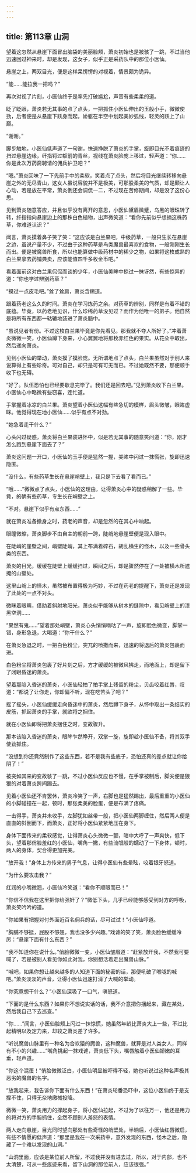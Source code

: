 ```yaml
---
---
---
```

title: 第113章 山洞
---



望着这忽然从悬崖下面冒出脑袋的美丽脸颊，萧炎初始也是被骇了一跳，不过当他迅速回过神来时，却是发现，这女子，似乎正是采药队中的那位小医仙。

悬崖之上，两双目光，便是这样呆愣愣的对视着，情景颇为诡异。

“能……能拉我一把吗？”

再次对视了片刻，小医仙终于是率先打破尴尬，声音有些柔柔的道。

眨了眨眼，萧炎若无其事的点了点头，一把抓住小医仙伸出的玉般小手，微微使劲，后者便是从悬崖下跃身而起，娇躯在半空中划起美妙弧线，轻灵的跃上了山巅。

“谢谢。”

脚步触地，小医仙低声道了一句谢，快速挣脱了萧炎的手掌，旋即目光不着痕迹的扫过悬崖边缘，纤指锊过额前的青丝，视线在萧炎脸庞上移过，轻声道：“你……你是此次万药斋聘请的佣兵护卫吧？”

“嗯。”萧炎回味了一下先前手中的柔软，笑着点了点头，然后将目光继续转移向悬崖之外的无尽青山，这女人虽说容貌并不是极美，可那股柔美的气质，却是颇让人心动，若是放在平常，萧炎倒还会调侃一二，不过现在苦修期间，却是没了这份心思。

见到萧炎随意答应，并且似乎没有离开的意思，小医仙黛眉微蹙，乌黑的眼珠转了转，纤指指向悬崖边上的那株白色植物，出声微笑道：“看你先前似乎想摘这株药草，你难道认识？”

闻言，萧炎摸着鼻子笑了笑：“这应该是白兰果吧，中级药草，一般只生长在悬崖之边，虽说产量不少，不过由于这种药草是鸟类魔兽最喜欢的食物，一般刚刚生长而出。便是被魔兽所食，所以也能算做中级药材中的稀少之物，如果将这枚成熟的白兰果拿去药铺典卖，应该能值四千多枚金币吧。”

看着面前这对白兰果侃侃而谈的少年，小医仙美眸中掠过一抹讶然，有些惊异的道：“你也学过辨别药草？”

“摸过一点皮毛吧。”耸了耸肩，萧炎含糊道。

跟着药老这么久的时间。萧炎在学习炼药之余。对药草的辨别，同样是有着不错的底蕴。毕竟，以药老地见识，什么珍稀药草没见过？而作为他唯一的弟子。他自然是将所有东西都一轱辘地装进了萧炎脑中。

“虽说见者有份。不过这枚白兰果毕竟是你先看见。那我就不夺人所好了。”冲着萧炎微微一笑，小医仙蹲下身来，小心翼翼地将那枚赤红色的果实。从花朵中取出，然后递向萧炎。

见到小医仙的举动，萧炎摸了摸脸庞。无所谓地点了点头，白兰果虽然对于别人来说算得上有些珍奇。可对自己，却只是可有可无而已。不过她既然不要，那便顺手收下也无碍。

“好了。队伍恐怕也已经要歇息完毕了。我们还是回去吧。”见到萧炎收下白兰果。小医仙心中略微有些窃喜，连忙道。

手掌握着冰凉的白兰果。萧炎望着小医仙这幅有些急切的模样，眉头微皱，眼眸虚眯。他觉得现在地小医仙……似乎有点不对劲。

“她急着走干什么？”

心头闪过疑惑，萧炎将白兰果装进怀中，似是若无其事的随意笑问道：“你，刚才怎么跑到悬崖下面去了？”

萧炎这问题一开口，小医仙的玉手便是猛然一握，美眸中闪过一抹慌张，旋即迅速隐匿。

“没什么，有些药草生长在悬崖峭壁上，我只是下去看了看而已。”

“哦……”微微点了点头，小医仙的这理由，让得萧炎心中的疑惑稍解了一些。毕竟，的确有些药草，专生长在峭壁之上。

“不对。悬崖下似乎有点东西……”

就在萧炎准备撤身之时，药老的声音，却是忽然的在其心中响起。

眼瞳微缩，萧炎脚步不由自主的朝前一跨，陡峭地悬崖壁便是现入眼中。

在陡峭的崖壁之间，峭壁陡峭，其上布满着碎石，胡乱横生的怪木，以及一些骨头类的东西。

萧炎的目光，缓缓在陡壁上缓缓扫过，瞬间之后，却是骤然停在了一处被横木所遮掩的山壁处。

这里山峭上的怪木，虽然被布置得极为巧妙，不过在药老的提醒下，萧炎还是发现了此处的一点不对头。

微眯着眼睛，借助着斜射地阳光，萧炎似乎能够从树木的缝隙中，看见峭壁上的漆黑空洞……

“果然有鬼……”望着那处峭壁，萧炎心头悄悄嘀咕了一声，旋即脸色微变，脚掌一错，身形急退，大喝道：“你干什么？”

在萧炎急退之时，一把白色粉尘，突兀的喷撒而来，迅速的将退后的萧炎包裹而进。

白色粉尘将萧炎包裹了好片刻之后，方才缓缓的被微风拂走，而地面上，却是留下了闭眼昏迷的萧炎。

望着那陷入昏迷的萧炎，小医仙轻拍了拍手掌上残留的粉尘，贝齿咬着红唇，叹道：“都说了让你走，你却偏不听，现在吃苦头了吧？”

摇了摇头，小医仙缓缓走向昏迷中的萧炎，然后蹲下身子，从怀中取出一条结实的皮筋，抓起萧炎的手掌，就欲将之捆住。

就在小医仙即将把萧炎捆住之时，变故骤升。

那本该陷入昏迷的萧炎，眼眸乍然睁开，双掌一旋，旋即趁小医仙不备，将其双手使劲抓住。

“没想到你还竟然制作了这些东西，若不是我有些底子，恐怕还真的差点就让你给阴了！”

被突如其来的变故骇了一跳，不过小医仙反应也不慢，在手掌被制后，脚尖便是狠狠的对着萧炎跨间踢去。

见着小医仙还不肯罢休，萧炎冷笑了一声，右脚也是猛然踢出，最后重重的小医仙的小脚碰撞在一起，顿时，那张柔美的脸蛋，便是布满了疼痛。

一击得手，萧炎并未收手，左脚犹如丝带一般，把小医仙两脚缠住，然后两人便是直直的斜倒而下，而萧炎，正好将小医仙紧紧地压在身下。

身体下面传来的柔软感觉，让得萧炎心头微微一颤，暗中大呼了一声爽快，低下头，望着那俏脸羞红的小医仙，嘴角一撇，有些流氓般的蠕动了一下身体，顿时，两人的身体，契合得更加完美。

“放开我！”身体上方传来的男子气息，让得小医仙有些晕眩，咬着银牙怒道。

“为什么要攻击我？”

红润的小嘴微翘，小医仙冷笑道：“看你不顺眼而已！”

“你信不信我在这里把你给强奸了？”微低下头，几乎已经能够感受到对方的呼吸，萧炎笑吟吟的道。

“你如果有把握对付外面近百名佣兵的话，尽可试试！”小医仙哼道。

“胸脯不够挺，屁股不够翘，我也没多少兴趣。”戏谑的笑了笑，萧炎脸色缓缓冷厉：“悬崖下面有什么东西？”

“我不知道你在说什么。”俏脸微微一变，小医仙皱眉道：“赶紧放开我，不然我可要喊了，若是被别人看见你如此对我，你别想活着走出魔兽山脉。”

“喊吧，如果你想让越来越多的人知道下面的秘密的话，那便吼破了喉咙的喊吧。”萧炎淡淡的声音，让得小医仙迅速打消了大喊的举动。

“你究竟想干什么？”小医仙深吸了一口气，嗔怒道。

“下面的是什么东西？如果你不想说实话的话，我不介意把你捆起来，藏在某处，然后我自己下去巡查。”

“你……”闻言，小医仙脸颊上闪过一抹惊慌，她虽然年龄比萧炎大上一些，不过比起精明以及定力来，却较之萧炎差了许多。

“听说魔兽山脉里有一种名为合欢猿的魔兽，这种魔兽，就算是对人类女人，同样有不小的兴趣……”嘴角挑起一抹戏谑，萧炎低下头，嘴唇触着小医仙娇嫩的耳垂，轻声道。

“你这个混蛋！”俏脸微微泛白，小医仙明显被吓得不轻，她也听说过这种名声极其恶劣的魔兽的名字。

“放我起来，我告诉你下面有什么东西！”在萧炎轮番恐吓中，这位小医仙终于是支撑不住，只得无奈地缴械投降。

微微一笑，萧炎用力的撑起身子，将小医仙拉起，不过为了以往万一，他还是用力的将对方的手腕抓住，全然不顾别人羞怒的表情。

两人走向悬崖，目光同时望向那处有些奇怪的峭壁处，半晌后，小医仙红唇微启，有些不情愿的低声道：“那里是我在一次采药中，意外发现的东西，怪木之后，隐藏了一个难以发现的山洞。”

“山洞里面，应该是某位前人所留，不过我并没有进去过，所以，对于内部，也不太清楚，可从一些痕迹来看，留下山洞的那位前人，应该很强。”